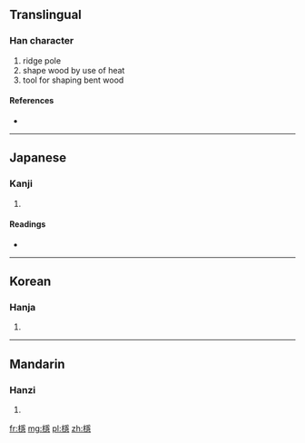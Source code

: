 {{also|櫽}}
==Translingual==

===Han character===
{{Han char|rn=75|rad=木|as=14|sn=18|four=|canj=木月一心 (DBMP)}}

# ridge pole
# shape wood by use of heat
# tool for shaping bent wood

====References====
* {{Han ref|kx=0559.020|dkj=15747|dj=0948.180|hdz=21309.130|uh=6ABC|ud=27324}}

----

==Japanese==

===Kanji===
{{ja-kanji|grade=|rs=木14}}

# {{defn|lang=ja|sort=木14}}

====Readings====
* {{ja-readings|on=[[いん]] (in)|kun=[[むね]] (mune)}}

----

==Korean==

===Hanja===
{{ko-hanja|hangeul=은|eumhun=|rv=eun|mr=ŭn|y=un}}

# {{defn|lang=ko|sort=木14}}

----

==Mandarin==

===Hanzi===
{{cmn-hanzi|pin=[[yǐn]] ([[yin3]]), [[yìn]] ([[yin4]])|wg=yin<sup>3</sup>, yin<sup>4</sup>}}

# {{defn|lang=cmn|sort=木14}}

[[fr:檼]]
[[mg:檼]]
[[pl:檼]]
[[zh:檼]]